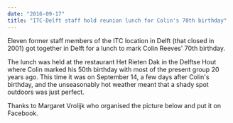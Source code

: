 ```yaml
---
date: "2016-09-17"
title: "ITC-Delft staff hold reunion lunch for Colin's 70th birthday"
---
```


Eleven former staff members of the ITC location in Delft (that closed in 2001)
got together in Delft  for a lunch to mark Colin Reeves' 70th birthday. 

The lunch was held at the restaurant Het Rieten Dak in the Delftse Hout where
Colin marked his  50th birthday with most of the present group 20 years ago.
This time it was on September 14, a  few days after Colin's birthday, and the
unseasonably hot weather meant that a shady spot  outdoors was just perfect. 

Thanks to Margaret Vrolijk who organised the picture below and put it on
Facebook.

<PublishDate />
